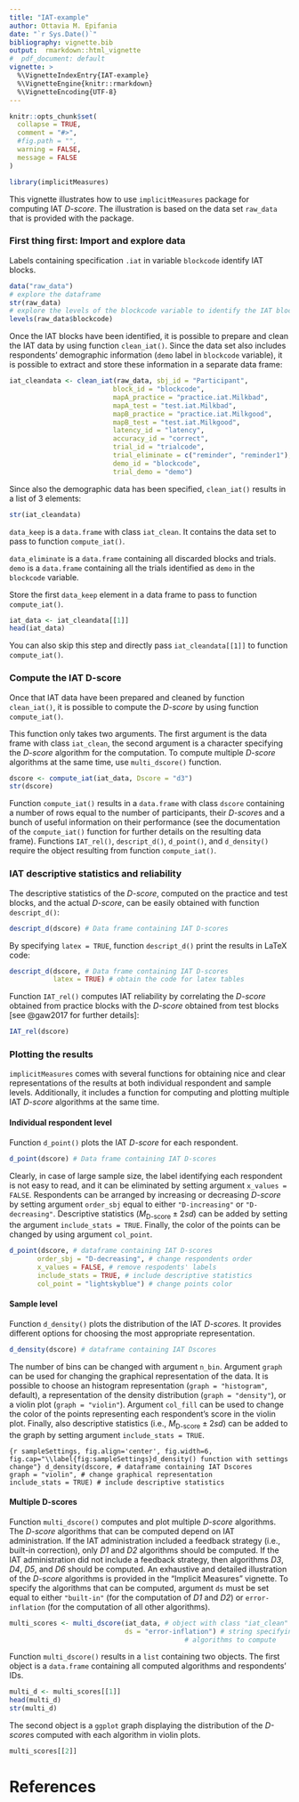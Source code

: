 ```yaml
---
title: "IAT-example"
author: Ottavia M. Epifania
date: "`r Sys.Date()`"
bibliography: vignette.bib
output:  rmarkdown::html_vignette
#  pdf_document: default
vignette: >
  %\VignetteIndexEntry{IAT-example}
  %\VignetteEngine{knitr::rmarkdown}
  %\VignetteEncoding{UTF-8}
---
```


```r
knitr::opts_chunk$set(
  collapse = TRUE,
  comment = "#>", 
  #fig.path = "",
  warning = FALSE, 
  message = FALSE
)
```

```r
library(implicitMeasures)
```

This vignette illustrates how to use `implicitMeasures` package for computing IAT *D-score*. The illustration is based on the data set `raw_data` that is provided with the package.

### First thing first: Import and explore data
Labels containing specification `.iat` in variable `blockcode` identify IAT blocks.

```r
data("raw_data")
# explore the dataframe
str(raw_data)
# explore the levels of the blockcode variable to identify the IAT blocks
levels(raw_data$blockcode)
```

Once the IAT blocks have been identified, it is possible to prepare and clean the IAT data by using function `clean_iat()`. Since the data set also includes respondents' demographic information (`demo` label in `blockcode` variable), it is possible to extract and store these information in a separate data frame:  

```r
iat_cleandata <- clean_iat(raw_data, sbj_id = "Participant",
                          block_id = "blockcode",
                          mapA_practice = "practice.iat.Milkbad",
                          mapA_test = "test.iat.Milkbad",
                          mapB_practice = "practice.iat.Milkgood",
                          mapB_test = "test.iat.Milkgood",
                          latency_id = "latency",
                          accuracy_id = "correct",
                          trial_id = "trialcode",
                          trial_eliminate = c("reminder", "reminder1"),
                          demo_id = "blockcode",
                          trial_demo = "demo")
```

Since also the demographic data has been specified, `clean_iat()` results in a list of 3 elements: 

```r
str(iat_cleandata)
```

`data_keep` is a `data.frame` with class `iat_clean`. It contains the data set to pass to function `compute_iat()`. 

`data_eliminate` is a `data.frame` containing all discarded blocks and trials. `demo` is a `data.frame` containing all the trials identified as `demo` in the `blockcode` variable.

Store the first `data_keep` element in a data frame to pass to function `compute_iat()`. 

```r
iat_data <- iat_cleandata[[1]]
head(iat_data)
```

You can also skip this step and directly pass `iat_cleandata[[1]]` to function `compute_iat()`.

### Compute the IAT D-score

Once that IAT data have been prepared and cleaned by function `clean_iat()`, it is possible to compute the *D-score* by using function `compute_iat()`.

This function only takes two arguments. The first argument is the data frame with class `iat_clean`, the second argument is a character specifying the *D-score* algorithm for the computation.  To compute multiple *D-score* algorithms at the same time, use `multi_dscore()` function. 

```r
dscore <- compute_iat(iat_data, Dscore = "d3")
str(dscore)
```

Function `compute_iat()` results in a `data.frame` with class `dscore` containing a number of rows equal to the number of participants, their *D-score*s and a bunch of useful information on their performance (see the documentation of the `compute_iat()` function for further details on the resulting data frame). Functions `IAT_rel()`, `descript_d()`, `d_point()`, and `d_density()` require the object resulting from function `compute_iat()`. 

### IAT descriptive statistics and reliability

The descriptive statistics of the *D-score*, computed on the practice and test blocks, and the actual *D-score*, can be easily obtained with function `descript_d()`: 

```r
descript_d(dscore) # Data frame containing IAT D-scores
```

By specifying `latex = TRUE`, function `descript_d()` print the results in LaTeX code: 

```r
descript_d(dscore, # Data frame containing IAT D-scores
           latex = TRUE) # obtain the code for latex tables
```

Function `IAT_rel()` computes IAT reliability by correlating the *D-score* obtained from practice blocks with the *D-score* obtained from test blocks [see @gaw2017 for further details]: 

```r
IAT_rel(dscore)
```

### Plotting the results

`implicitMeasures` comes with several functions for obtaining nice and clear representations of the results at both individual respondent and sample levels. Additionally, it includes a function for computing and plotting multiple IAT *D-score* algorithms at the same time. 

#### Individual respondent level

Function `d_point()` plots the IAT *D-score* for each respondent. 

```r
d_point(dscore) # Data frame containing IAT D-scores
```
Clearly, in case of large sample size, the label identifying each respondent is not easy to read, and it can be eliminated by setting argument `x_values = FALSE`. 
Respondents can be arranged by increasing or decreasing *D-score* by setting argument `order_sbj` equal to either `"D-increasing"`  or `"D-decreasing"`. Descriptive statistics ($M_{\text{D-score}}\pm 2sd$) can be added by setting the argument `include_stats = TRUE`. Finally, the color of the points can be changed by using argument `col_point`. 

```r
d_point(dscore, # dataframe containing IAT D-scores
       order_sbj = "D-decreasing", # change respondents order
       x_values = FALSE, # remove respodents' labels
       include_stats = TRUE, # include descriptive statistics
       col_point = "lightskyblue") # change points color
```



#### Sample level 

Function `d_density()` plots the distribution of the IAT *D-score*s. It provides different options for choosing the most appropriate representation. 


```r
d_density(dscore) # dataframe containing IAT Dscores
```

The number of bins can be changed with argument `n_bin`. Argument `graph` can be used for changing the graphical representation of the data. 
It is possible to choose an histogram representation (`graph = "histogram"`, default), a representation of the density distribution (`graph = "density"`), or a violin plot (`graph = "violin"`). Argument `col_fill` can be used to change the color of the points representing each respondent's score in the violin plot. 
Finally, also descriptive statistics (i.e., $M_{\text{D-score}}  \pm 2sd$) can be added to the graph by setting argument `include_stats = TRUE`. 

```{r sampleSettings, fig.align='center', fig.width=6, fig.cap="\\label{fig:sampleSettings}d_density() function with settings change"}
d_density(dscore, # dataframe containing IAT Dscores
        graph = "violin", # change graphical representation
        include_stats = TRUE) # include descriptive statistics
```


#### Multiple D-scores

Function `multi_dscore()` computes and plot multiple *D-score* algorithms. The *D-score* algorithms that can be computed depend on IAT administration. If the IAT administration included a feedback strategy (i.e., built-in correction), only *D1* and *D2* algorithms should be computed. If the IAT administration did not include a feedback strategy, then algorithms *D3*, *D4*, *D5*, and *D6* should be computed. An exhaustive and detailed illustration of the *D-score* algorithms is provided in the "Implicit Measures" vignette. To specify the algorithms that can be computed, argument `ds` must be set equal to either `"built-in"` (for the computation of *D1* and *D2*) or `error-inflation` (for the computation of all other algorithms). 

```r
multi_scores <- multi_dscore(iat_data, # object with class "iat_clean"
                             ds = "error-inflation") # string specifying the 
                                            # algorithms to compute
```

Function `multi_dscore()` results in a `list` containing two objects. The first object is a `data.frame` containing all computed algorithms and respondents' IDs. 

```r
multi_d <- multi_scores[[1]]
head(multi_d)
str(multi_d)
```

The second object is a `ggplot` graph displaying the distribution of the *D-score*s computed with each algorithm in violin plots.

```r
multi_scores[[2]]
```

# References
